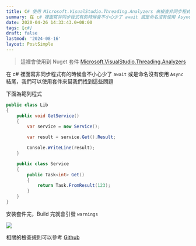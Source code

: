 ```yaml
---
title: C# 使用 Microsoft.VisualStudio.Threading.Analyzers 來檢查非同步程式
summary: 在 c# 裡面寫非同步程式有的時候會不小心少了 await 或是命名沒有使用 Async 結尾，我們可以使用套件來幫我們找到這些問題
date: 2020-04-26 14:33:43.0+08:00
tags: [c#]
draft: false
lastmod: '2024-08-16'
layout: PostSimple
---
```


> 這裡會使用到 Nuget 套件 [Microsoft.VisualStudio.Threading.Analyzers](https://www.nuget.org/packages/Microsoft.VisualStudio.Threading.Analyzers/)

在 c# 裡面寫非同步程式有的時候會不小心少了 `await` 或是命名沒有使用 `Async` 結尾，我們可以使用套件來幫我們找到這些問題

下面為範列程式

```csharp
public class Lib
{
    public void GetService()
    {
        var service = new Service();

        var result = service.Get().Result;

        Console.WriteLine(result);
    }

    public class Service
    {
        public Task<int> Get()
        {
            return Task.FromResult(123);
        }
    }
}
```

安裝套件完，Build 完就會引發 `warnings`

![](https://image.cashwu.com/2020/csharp-using-microsoft-visualstudio-threading-analyzers-valid-async/01_4yXNFC.webp)

相關的檢查規則可以參考 [Github](https://github.com/microsoft/vs-threading/blob/master/doc/analyzers/index.md)
